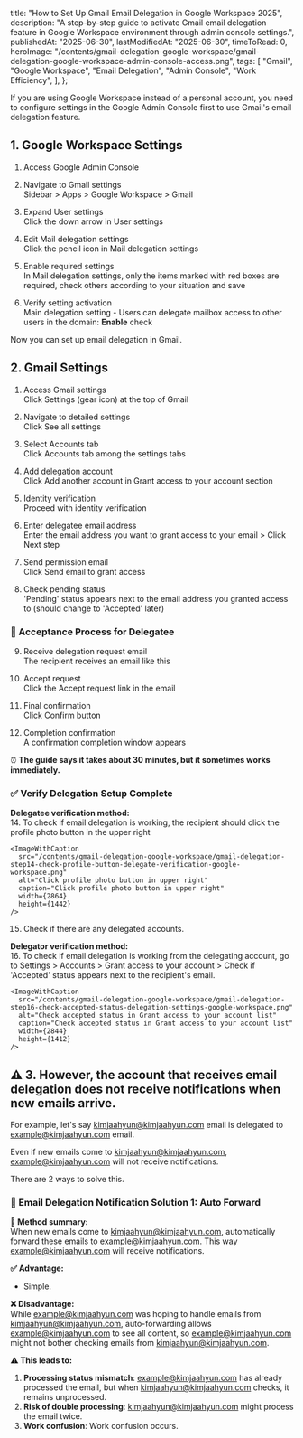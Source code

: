 
  title: "How to Set Up Gmail Email Delegation in Google Workspace 2025",
  description:
    "A step-by-step guide to activate Gmail email delegation feature in Google Workspace environment through admin console settings.",
  publishedAt: "2025-06-30",
  lastModifiedAt: "2025-06-30",
  timeToRead: 0,
  heroImage:
    "/contents/gmail-delegation-google-workspace/gmail-delegation-google-workspace-admin-console-access.png",
  tags: [
    "Gmail",
    "Google Workspace",
    "Email Delegation",
    "Admin Console",
    "Work Efficiency",
  ],
};

If you are using Google Workspace instead of a personal account, you need to configure settings in the Google Admin Console first to use Gmail's email delegation feature.

## 1. Google Workspace Settings

1. Access Google Admin Console

   <ImageWithCaption
     src="/contents/gmail-delegation-google-workspace/gmail-delegation-google-workspace-admin-console-access.png"
     alt="Access Google Admin Console"
     caption="Access Google Admin Console"
     width={1780}
     height={1086}
   />

2. Navigate to Gmail settings  
   Sidebar > Apps > Google Workspace > Gmail

   <ImageWithCaption
     src="/contents/gmail-delegation-google-workspace/google-workspace-admin-gmail-settings-navigation.png"
     alt="Navigate to Gmail settings in Google Admin Console"
     caption="Navigate to Gmail settings in Google Admin Console"
     width={1624}
     height={1338}
   />

3. Expand User settings  
   Click the down arrow in User settings

   <ImageWithCaption
     src="/contents/gmail-delegation-google-workspace/gmail-delegation-user-settings-google-workspace-admin.png"
     alt="Click down arrow in User settings"
     caption="Click down arrow in User settings"
     width={2830}
     height={1212}
   />

4. Edit Mail delegation settings  
   Click the pencil icon in Mail delegation settings

   <ImageWithCaption
     src="/contents/gmail-delegation-google-workspace/gmail-delegation-settings-enable-google-workspace-admin.png"
     alt="Click pencil icon in Mail delegation settings"
     caption="Click pencil icon in Mail delegation settings"
     width={2860}
     height={1186}
   />

5. Enable required settings  
   In Mail delegation settings, only the items marked with red boxes are required, check others according to your situation and save

   <ImageWithCaption
     src="/contents/gmail-delegation-google-workspace/enable-gmail-mail-delegation-save-settings-google-workspace.png"
     alt="Save Mail delegation settings"
     caption="Save Mail delegation settings"
     width={2868}
     height={1406}
   />

6. Verify setting activation  
   Main delegation setting - Users can delegate mailbox access to other users in the domain: **Enable** check

   <ImageWithCaption
     src="/contents/gmail-delegation-google-workspace/gmail-mail-delegation-enabled-status-google-workspace-admin.png"
     alt="Verify delegation setting is enabled"
     caption="Verify delegation setting is enabled"
     width={2850}
     height={1228}
   />

Now you can set up email delegation in Gmail.

## 2. Gmail Settings

1. Access Gmail settings  
   Click Settings (gear icon) at the top of Gmail

   <ImageWithCaption
     src="/contents/gmail-delegation-google-workspace/gmail-delegation-step01-settings-icon-google-workspace.png"
     alt="Gmail delegation settings"
     caption="Gmail Settings"
     width={2862}
     height={678}
   />

2. Navigate to detailed settings  
   Click See all settings

   <ImageWithCaption
     src="/contents/gmail-delegation-google-workspace/gmail-delegation-step02-view-all-settings-google-workspace.png"
     alt="Click See all settings in Gmail delegation"
     caption="Gmail Settings > Click See all settings"
     width={840}
     height={730}
   />

3. Select Accounts tab  
   Click Accounts tab among the settings tabs

   <ImageWithCaption
     src="/contents/gmail-delegation-google-workspace/gmail-delegation-step03-account-tab-delegate-access-settings.png"
     alt="Click Accounts tab in Gmail delegation settings"
     caption="Gmail Settings > Click Accounts tab"
     width={2740}
     height={1502}
   />

4. Add delegation account  
   Click Add another account in Grant access to your account section

   <ImageWithCaption
     src="/contents/gmail-delegation-google-workspace/gmail-delegation-step04-add-delegate-account-google-workspace.png"
     alt="Click Add another account in Grant access to your account section"
     caption="Gmail Settings > Accounts tab > Click Add another account in Grant access to your account section"
     width={2852}
     height={1384}
   />

5. Identity verification  
   Proceed with identity verification

6. Enter delegatee email address  
   Enter the email address you want to grant access to your email > Click Next step

   <ImageWithCaption
     src="/contents/gmail-delegation-google-workspace/gmail-delegation-step06-enter-email-address-google-workspace.png"
     alt="Email address input screen"
     caption="Enter the email address you want to grant access to your email"
     width={1212}
     height={374}
   />

7. Send permission email  
   Click Send email to grant access

   <ImageWithCaption
     src="/contents/gmail-delegation-google-workspace/gmail-delegation-step07-send-access-permission-email-google-workspace.png"
     alt="Click Send email to grant access"
     caption="Click Send email to grant access"
     width={1218}
     height={396}
   />

8. Check pending status  
   'Pending' status appears next to the email address you granted access to (should change to 'Accepted' later)

   <ImageWithCaption
     src="/contents/gmail-delegation-google-workspace/gmail-delegation-step08-pending-status-delegate-access-google-workspace.png"
     alt="'Pending' status next to email address granted access"
     caption="'Pending' status next to email address granted access"
     width={1928}
     height={312}
   />

### 👤 Acceptance Process for Delegatee

9. Receive delegation request email  
   The recipient receives an email like this

   <ImageWithCaption
     src="/contents/gmail-delegation-google-workspace/gmail-delegation-step09-delegation-request-email-received-google-workspace.png"
     alt="Delegation request email received by recipient"
     caption="Delegation request email received by recipient"
     width={2876}
     height={862}
   />

10. Accept request  
    Click the Accept request link in the email

    <ImageWithCaption
      src="/contents/gmail-delegation-google-workspace/gmail-delegation-step10-accept-delegation-request-link-google-workspace.png"
      alt="Click Accept request link in email"
      caption="Click Accept request link in email"
      width={2060}
      height={1136}
    />

11. Final confirmation  
    Click Confirm button

    <ImageWithCaption
      src="/contents/gmail-delegation-google-workspace/gmail-delegation-step11-confirm-delegation-request-google-workspace.png"
      alt="Click Confirm button"
      caption="Click Confirm button"
      width={2828}
      height={752}
    />

12. Completion confirmation  
    A confirmation completion window appears

    <ImageWithCaption
      src="/contents/gmail-delegation-google-workspace/gmail-delegation-step12-delegation-confirmation-complete-google-workspace.png"
      alt="Confirmation completion window"
      caption="Confirmation completion window"
      width={1882}
      height={486}
    />

⏰ **The guide says it takes about 30 minutes, but it sometimes works immediately.**

### ✅ Verify Delegation Setup Complete

**Delegatee verification method:**  
14. To check if email delegation is working, the recipient should click the profile photo button in the upper right

    <ImageWithCaption
      src="/contents/gmail-delegation-google-workspace/gmail-delegation-step14-check-profile-button-delegate-verification-google-workspace.png"
      alt="Click profile photo button in upper right"
      caption="Click profile photo button in upper right"
      width={2864}
      height={1442}
    />

15. Check if there are any delegated accounts.

    <ImageWithCaption
      src="/contents/gmail-delegation-google-workspace/gmail-delegation-step15-verify-delegated-account-list-google-workspace.png"
      alt="Verify delegated account list"
      caption="Verify delegated account list"
      width={902}
      height={1258}
    />

**Delegator verification method:**  
16. To check if email delegation is working from the delegating account, go to Settings > Accounts > Grant access to your account > Check if 'Accepted' status appears next to the recipient's email.

    <ImageWithCaption
      src="/contents/gmail-delegation-google-workspace/gmail-delegation-step16-check-accepted-status-delegation-settings-google-workspace.png"
      alt="Check accepted status in Grant access to your account list"
      caption="Check accepted status in Grant access to your account list"
      width={2844}
      height={1412}
    />

## ⚠️ 3. However, the account that receives email delegation does not receive notifications when new emails arrive.

For example, let's say kimjaahyun@kimjaahyun.com email is delegated to example@kimjaahyun.com email.

Even if new emails come to kimjaahyun@kimjaahyun.com, example@kimjaahyun.com will not receive notifications.

There are 2 ways to solve this.

### 📧 Email Delegation Notification Solution 1: Auto Forward

**🎯 Method summary:**  
When new emails come to kimjaahyun@kimjaahyun.com, automatically forward these emails to example@kimjaahyun.com. This way example@kimjaahyun.com will receive notifications.

**✅ Advantage:**

- Simple.

**❌ Disadvantage:**  
While example@kimjaahyun.com was hoping to handle emails from kimjaahyun@kimjaahyun.com, auto-forwarding allows example@kimjaahyun.com to see all content, so example@kimjaahyun.com might not bother checking emails from kimjaahyun@kimjaahyun.com.

**⚠️ This leads to:**

1. **Processing status mismatch**: example@kimjaahyun.com has already processed the email, but when kimjaahyun@kimjaahyun.com checks, it remains unprocessed.
2. **Risk of double processing**: kimjaahyun@kimjaahyun.com might process the email twice.
3. **Work confusion**: Work confusion occurs.